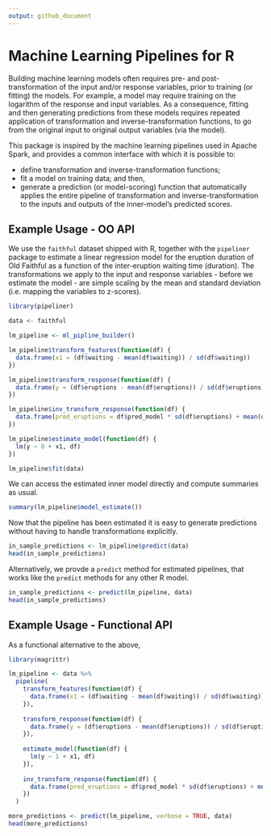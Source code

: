 ```yaml
---
output: github_document
---
```


<!-- README.md is generated from README.Rmd. Please edit that file -->

# Machine Learning Pipelines for R

Building machine learning models often requires pre- and post-transformation of the input and/or response variables, prior to training (or fitting) the models. For example, a model may require training on the logarithm of the response and input variables. As a consequence, fitting and then generating predictions from these models requires repeated application of transformation and inverse-transformation functions, to go from the original input to original output variables (via the model).

This package is inspired by the machine learning pipelines used in Apache Spark, and provides a common interface with which it is possible to:

- define transformation and inverse-transformation functions; 
- fit a model on training data; and then, 
- generate a prediction (or model-scoring) function that automatically applies the entire pipeline of transformation and inverse-transformation to the inputs and outputs of the inner-model's predicted scores.

## Example Usage - OO API
We use the `faithful` dataset shipped with R, together with the `pipeliner` package to estimate a linear regression model for the eruption duration of Old Faithful as a function of the inter-eruption waiting time (duration). The transformations we apply to the input and response variables - before we estimate the model - are simple scaling by the mean and standard deviation (i.e. mapping the variables to z-scores).

```r
library(pipeliner)

data <- faithful

lm_pipeline <- ml_pipline_builder()

lm_pipeline$transform_features(function(df) { 
  data.frame(x1 = (df$waiting - mean(df$waiting)) / sd(df$waiting))
})

lm_pipeline$transform_response(function(df) {
  data.frame(y = (df$eruptions - mean(df$eruptions)) / sd(df$eruptions))
})

lm_pipeline$inv_transform_response(function(df) { 
  data.frame(pred_eruptions = df$pred_model * sd(df$eruptions) + mean(df$eruptions))
})

lm_pipeline$estimate_model(function(df) { 
  lm(y ~ 0 + x1, df)
})

lm_pipeline$fit(data)
```

We can access the estimated inner model directly and compute summaries as usual.

```r
summary(lm_pipeline$model_estimate())
```

Now that the pipeline has been estimated it is easy to generate predictions without having to handle transformations explicitly.

```r
in_sample_predictions <- lm_pipeline$predict(data)
head(in_sample_predictions)
```

Alternatively, we provde a `predict` method for estimated pipelines, that works like the `predict` methods for any other R model.

```r
in_sample_predictions <- predict(lm_pipeline, data)
head(in_sample_predictions)
```

## Example Usage - Functional API
As a functional alternative to the above,

```r
library(magrittr)

lm_pipeline <- data %>% 
  pipeline(
    transform_features(function(df) { 
      data.frame(x1 = (df$waiting - mean(df$waiting)) / sd(df$waiting))
    }),
    
    transform_response(function(df) {
      data.frame(y = (df$eruptions - mean(df$eruptions)) / sd(df$eruptions))
    }),
    
    estimate_model(function(df) { 
      lm(y ~ 1 + x1, df)
    }),
    
    inv_transform_response(function(df) { 
      data.frame(pred_eruptions = df$pred_model * sd(df$eruptions) + mean(df$eruptions))
    })
  )

more_predictions <- predict(lm_pipeline, verbose = TRUE, data)  
head(more_predictions)
```

